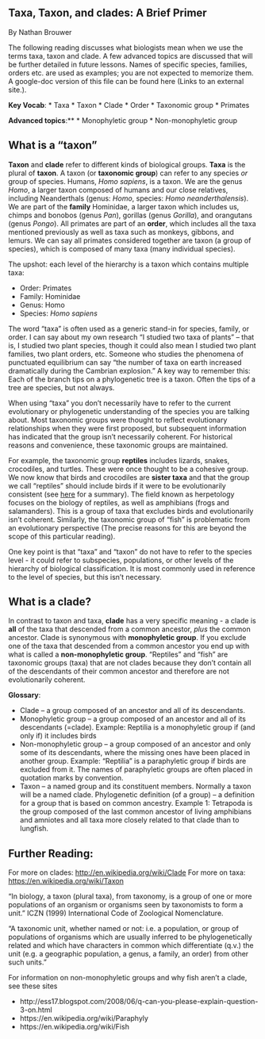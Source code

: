 ## Taxa, Taxon, and clades: A Brief Primer

By Nathan Brouwer

The following reading discusses what biologists mean when we use the terms taxa, taxon and clade.  A few advanced topics are discussed that will be further detailed in future lessons.  Names of specific species, families, orders etc. are used as examples; you are not expected to memorize them.  A google-doc version of this file can be found here (Links to an external site.).

 

**Key Vocab**:
* Taxa
* Taxon
* Clade
* Order
* Taxonomic group
* Primates
 

**Advanced topics**:**
* Monophyletic group
* Non-monophyletic group
 
## What is a “taxon”

**Taxon** and **clade** refer to different kinds of biological groups.  **Taxa** is the plural of **taxon**.  A taxon (or **taxonomic group**) can refer to any species *or* group of species.  Humans, *Homo sapiens*, is a taxon.  We are the genus *Homo*, a larger taxon composed of humans and our close relatives, including Neanderthals (genus: *Homo*, species: *Homo neanderthalensis*).  We are part of the **family** Hominidae, a larger taxon which includes us, chimps and bonobos (genus *Pan*), gorillas (genus *Gorilla*), and orangutans (genus *Pongo*).  All primates are part of an **order**, which includes all the taxa mentioned previously as well as taxa such as monkeys, gibbons, and lemurs.  We can say all primates considered together are taxon (a group of species), which is composed of many taxa (many individual species).  

The upshot: each level of the hierarchy is a taxon which contains multiple taxa:

* Order: Primates
* Family: Hominidae 
* Genus: Homo
* Species: *Homo sapiens*
 
The word "taxa" is often used as a generic stand-in for species, family, or order.  I can say about my own research "I studied two taxa of plants" – that is, I studied two plant species, though it could also mean I studied two plant families, two plant orders, etc.  Someone who studies the phenomena of punctuated equilibrium can say "the number of taxa on earth increased dramatically during the Cambrian explosion."   A key way to remember this: Each of the branch tips on a phylogenetic tree is a taxon.  Often the tips of a tree are species, but not always.

When using "taxa" you don't necessarily have to refer to the current evolutionary or phylogenetic understanding of the species you are talking about.  Most taxonomic groups were thought to reflect evolutionary relationships when they were first proposed, but subsequent information has indicated that the group isn’t necessarily coherent.  For historical reasons and convenience, these taxonomic groups are maintained.  

For example, the taxonomic group **reptiles** includes lizards, snakes, crocodiles, and turtles.  These were once thought to be a cohesive group.  We now know that birds and crocodiles are **sister taxa** and that the group we call “reptiles” should include birds if it were to be evolutionarily consistent (see [here](https://en.wikipedia.org/wiki/Reptile#Phylogenetics_and_modern_definition) for a summary).  The field known as herpetology focuses on the biology of reptiles, as well as amphibians (frogs and salamanders).  This is a group of taxa that excludes birds and evolutionarily isn’t coherent.  Similarly, the taxonomic group of “fish” is problematic from an evolutionary perspective (The precise reasons for this are beyond the scope of this particular reading).

One key point is that "taxa" and "taxon" do not have to refer to the species level - it could refer to subspecies, populations, or other levels of the hierarchy of biological classification.  It is most commonly used in reference to the level of species, but this isn’t necessary.

## What is a clade?

In contrast to taxon and taxa, **clade** has a very specific meaning - a clade is **all** of the taxa that descended from a common ancestor, *plus* the common ancestor.  Clade is synonymous with **monophyletic group**.  If you exclude one of the taxa that descended from a common ancestor you end up with what is called a **non-monophyletic group**.  “Reptiles” and “fish” are taxonomic groups (taxa) that are not clades because they don’t contain all of the descendants of their common ancestor and therefore are not evolutionarily coherent.

 

**Glossary**:

* Clade – a group composed of an ancestor and all of its descendants.
* Monophyletic group -- a group composed of an ancestor and all of its descendants (=clade). Example: Reptilia is a monophyletic group if (and only if) it includes birds
* Non-monophyletic group – a group composed of an ancestor and only some of its descendants, where the missing ones have been placed in another group. Example: “Reptilia” is a paraphyletic group if birds are excluded from it. The names of paraphyletic groups are often placed in quotation marks by convention.
* Taxon – a named group and its constituent members. Normally a taxon will be a named clade. Phylogenetic definition (of a group) – a definition for a group that is based on common ancestry. Example 1: Tetrapoda is the group composed of the last common ancestor of living amphibians and amniotes and all taxa more closely related to that clade than to lungfish.



 

## Further Reading: 

For more on clades: [http://en.wikipedia.org/wiki/Clade](http://en.wikipedia.org/wiki/Clade)
For more on taxa: [https://en.wikipedia.org/wiki/Taxon](https://en.wikipedia.org/wiki/Taxon)

“In biology, a taxon (plural taxa), from taxonomy, is a group of one or more populations of an organism or organisms seen by taxonomists to form a unit.”
ICZN (1999) International Code of Zoological Nomenclature.

“A taxonomic unit, whether named or not: i.e. a population, or group of populations of organisms which are usually inferred to be phylogenetically related and which have characters in common which differentiate (q.v.) the unit (e.g. a geographic population, a genus, a family, an order) from other such units.”


For information on non-monophyletic groups and why fish aren’t a clade, see these sites

* http://ess17.blogspot.com/2008/06/q-can-you-please-explain-question-3-on.html 
* https://en.wikipedia.org/wiki/Paraphyly 
* https://en.wikipedia.org/wiki/Fish
